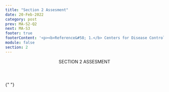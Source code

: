 ```yaml
---
title: "Section 2 Assesment"
date: 20-Feb-2022
category: post
prev: MA-S2-Q2
next: MA-S3
footer: true
footerContent: '<p><b>Reference&#58; 1.</b> Centers for Disease Control and Prevention. HIV Treatment. April 20, 2022. Accessed May 19, 2022.<a href="https://www.cdc.gov/hiv/basics/livingwithhiv/treatment.html"> https://www.cdc.gov/hiv/basics/livingwithhiv/treatment.html</a></p>'
module: false
section: 2
---
```


<Header>
  SECTION 2<span className="text-red"> ASSESMENT</span>
</Header>

{" "}

<Quiz
  title="If an HIV or STI test result is negative, no more testing is necessary."
  options="True
  False"
  answer="1"
  response="Those who are sexually active should continue to get screened for HIV and STIs based on frequencies determined by CDC guidelines<sup>1</sup>."
/>

